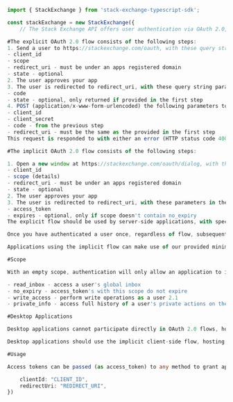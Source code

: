 ```typescript index.ts
import { StackExchange } from 'stack-exchange-typescript-sdk';

const stackExchange = new StackExchange({
    // The Stack Exchange API offers user authentication via OAuth 2.0, specifically templated after Facebook's implementation. There are two flows, an explicit grant for server side applications and an implicit one for pure browser based ones.

#The explicit OAuth 2.0 flow consists of the following steps:
1. Send a user to https://stackexchange.com/oauth, with these query string parameters
- client_id
- scope
- redirect_uri - must be under an apps registered domain
- state - optional
2. The user approves your app
3. The user is redirected to redirect_uri, with these query string parameters
- code
- state - optional, only returned if provided in the first step
4. POST (application/x-www-form-urlencoded) the following parameters to https://stackexchange.com/oauth/access_token
- client_id
- client_secret
- code - from the previous step
- redirect_uri - must be the same as the provided in the first step
This request is responded to with either an error (HTTP status code 400) or an access token of the form access_token=...&expires=1234. expires will only be set if scope does not include no_expiry, the use of which is strongly advised against unless your app truly needs perpetual access.

#The implicit OAuth 2.0 flow consists of the following steps:

1. Open a new window at https://stackexchange.com/oauth/dialog, with these query string parameters
- client_id
- scope (details)
- redirect_uri - must be under an apps registered domain
- state - optional
2. The user approves your app
3. The user is redirected to redirect_uri, with these parameters in the hash
- access_token
- expires - optional, only if scope doesn't contain no_expiry
The explicit flow should be used by server-side applications, with special care taken to never leak client_secret. Client side applications should use the implicit flow.

Once you have authenticated a user once, regardless of flow, subsequent re-authorizations will occur without requiring user action. Naturally, should a user revoke an applications permissions then further action will be required to re-authorize.

Applications using the implicit flow can make use of our provided minimalistic Javascript SDK.

#Scope

With an empty scope, authentication will only allow an application to identify a user via the /me method. In order to access other information, different scope values must be sent. Multiple values may be sent in scope by comma or space delimitting them.

- read_inbox - access a user's global inbox
- no_expiry - access_token's with this scope do not expire
- write_access - perform write operations as a user 2.1
- private_info - access full history of a user's private actions on the site 2.1

#Desktop Applications

Desktop applications cannot participate directly in OAuth 2.0 flows, however the embeddable browser controls available in most frameworks make it possible to work around this limitation.

Desktop applications should use the implicit client-side flow, hosting the process within a browser control. For redirect_uri, a value of https://stackexchange.com/oauth/login_success should be used. Upon a successful authentication, access_token will be placed in the url hash as with a standard implicit authentication.

#Usage

Access tokens can be passed (as access_token) to any method to grant applications an increased throttle quota. When passing an access token an app must pass its request key as well, if you don't have a request key you can obtain one by registering your application on Stack Apps (http://stackapps.com/users/login?returnurl=/apps/oauth/register).

    clientId: "CLIENT_ID",
    redirectUri: "REDIRECT_URI",
})
